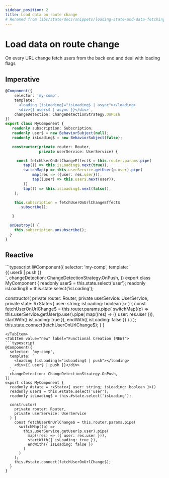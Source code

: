 ```yaml
---
sidebar_position: 2
title: Load data on route change
# Renamed from libs/state/docs/snippets/loading-state-and-data-fetching.md
---
```



# Load data on route change

On every URL change fetch users from the back end and deal with loading flags

## Imperative

```typescript
@Component({
    selector: 'my-comp',
    template: `
      <loading [isLoading]="isLoading$ | async"></loading>
      <div>{{ users$ | async }}</div>`,
    changeDetection: ChangeDetectionStrategy.OnPush
})
export class MyComponent {
   readonly subscription: Subscription;
   readonly user$ = new BehaviorSubject(null);
   readonly isLoading$ = new BehaviorSubject(false);

   constructor(private router: Router,
               private userService: UserService) {

     const fetchUserOnUrlChangeEffect$ = this.router.params.pipe(
        tap(() => this.isLoading$.next(true)),
        switchMap(p => this.userService.getUser(p.user).pipe(
        	map(res => ({user: res.user})),
          	tap((user) => this.user$.next(user)),
        ))
        tap(() => this.isLoading$.next(false)),
    );

    this.subscription = fetchUserOnUrlChangeEffect$
      .subscribe();

   }

  onDestroy() {
  	this.subscription.unsubscribe();
  }
}
```

## Reactive

<Tabs>
<TabItem value="class-based" label="Class Based (Classic)">
```typescript
@Component({
  selector: 'my-comp',
  template: `
    <loading [isLoading]="isLoading$ | push"></loading>
    <div>{{ user$ | push }}</div>
  `,
  changeDetection: ChangeDetectionStrategy.OnPush,
})
export class MyComponent {
  readonly user$ = this.state.select('user');
  readonly isLoading$ = this.state.select('isLoading');

constructor(
private router: Router,
private userService: UserService,
private state: RxState<{ user: string; isLoading: boolean }>
) {
const fetchUserOnUrlChange$ = this.router.params.pipe(
switchMap((p) =>
this.userService.getUser(p.user).pipe(
map((res) => ({ user: res.user })),
startWith({ isLoading: true }),
endWith({ isLoading: false })
)
)
);
this.state.connect(fetchUserOnUrlChange$);
}
}

````
</TabItem>
<TabItem value="new" label="Functional Creation (NEW)">
```typescript
@Component({
  selector: 'my-comp',
  template: `
    <loading [isLoading]="isLoading$ | push"></loading>
    <div>{{ user$ | push }}</div>
  `,
  changeDetection: ChangeDetectionStrategy.OnPush,
})
export class MyComponent {
  readonly #state = rxState<{ user: string; isLoading: boolean }>()
  readonly user$ = this.#state.select('user');
  readonly isLoading$ = this.#state.select('isLoading');

  constructor(
    private router: Router,
    private userService: UserService
  ) {
    const fetchUserOnUrlChange$ = this.router.params.pipe(
      switchMap((p) =>
        this.userService.getUser(p.user).pipe(
          map((res) => ({ user: res.user })),
          startWith({ isLoading: true }),
          endWith({ isLoading: false })
        )
      )
    );
    this.#state.connect(fetchUserOnUrlChange$);
  }
}
````

</TabItem>
</Tabs>
